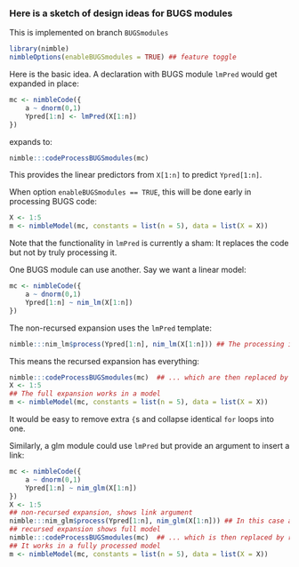 ### Here is a sketch of design ideas for BUGS modules

This is implemented on branch `BUGSmodules`

```r
library(nimble)
nimbleOptions(enableBUGSmodules = TRUE) ## feature toggle
```

Here is the basic idea.  A declaration with BUGS module `lmPred` would get expanded in place:

```r
mc <- nimbleCode({
    a ~ dnorm(0,1)
    Ypred[1:n] <- lmPred(X[1:n])
})
```

expands to:

```r
nimble:::codeProcessBUGSmodules(mc)
```

This provides the linear predictors from `X[1:n]` to predict `Ypred[1:n]`.

When option `enableBUGSmodules == TRUE`, this will be done early in processing BUGS code:

```r
X <- 1:5
m <- nimbleModel(mc, constants = list(n = 5), data = list(X = X))
```

Note that the functionality in `lmPred` is currently a sham: It replaces the code but not by truly processing it.

One BUGS module can use another.  Say we want a linear model:

```r
mc <- nimbleCode({
    a ~ dnorm(0,1)
    Ypred[1:n] ~ nim_lm(X[1:n])
})
```

The non-recursed expansion uses the `lmPred` template:

```r
nimble:::nim_lm$process(Ypred[1:n], nim_lm(X[1:n])) ## The processing is fake, to show what the real result would look like.  It generates the response distributions and uses lmPred to expand linear predictions...
```

This means the recursed expansion has everything:

```r
nimble:::codeProcessBUGSmodules(mc)  ## ... which are then replaced by recursion
X <- 1:5
## The full expansion works in a model
m <- nimbleModel(mc, constants = list(n = 5), data = list(X = X))
```

It would be easy to remove extra `{`s and collapse identical `for` loops into one.

Similarly, a glm module could use `lmPred` but provide an argument to insert a link:

```r
mc <- nimbleCode({
    a ~ dnorm(0,1)
    Ypred[1:n] ~ nim_glm(X[1:n])
})
X <- 1:5
## non-recursed expansion, shows link argument
nimble:::nim_glm$process(Ypred[1:n], nim_glm(X[1:n])) ## In this case a link is requested in the linear expansion.
## recursed expansion shows full model
nimble:::codeProcessBUGSmodules(mc)  ## ... which is then replaced by recursion
## It works in a fully processed model
m <- nimbleModel(mc, constants = list(n = 5), data = list(X = X))
```

